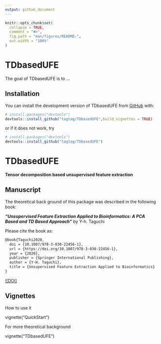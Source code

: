 ```yaml
---
output: github_document
---
```


<!-- README.md is generated from README.Rmd. Please edit that file -->

```r
knitr::opts_chunk$set(
  collapse = TRUE,
  comment = "#>",
  fig.path = "man/figures/README-",
  out.width = "100%"
)
```

# TDbasedUFE

<!-- badges: start -->
<!-- badges: end -->

The goal of TDbasedUFE is to ...

## Installation

You can install the development version of 
TDbasedUFE from [GitHub](https://github.com/) with:

``` r
# install.packages("devtools")
devtools::install_github("tagtag/TDbasedUFE",build_vignettes = TRUE)
```
or if it does not work, try 

``` r
# install.packages("devtools")
devtools::install_github("tagtag/TDbasedUFE")
```

# TDbasedUFE

**Tensor decomposition based unsupervised feature extraction**

## Manuscript

The theoretical back ground of this package was described in the following book:

***"Unsupervised Feature Extraction Applied to Bioinformatics:
A PCA Based and TD Based Approach"*** by Y-h. Taguchi

Please cite the book as:
```latex
@book{Taguchi2020,
  doi = {10.1007/978-3-030-22456-1},
  url = {https://doi.org/10.1007/978-3-030-22456-1},
  year = {2020},
  publisher = {Springer International Publishing},
  author = {Y-H. Taguchi},
  title = {Unsupervised Feature Extraction Applied to Bioinformatics}
}
```

[![DOI]](https://doi.org/10.1007/978-3-030-22456-1)

## Vignettes

How to use it 

vignette("QuickStart")

For more theoretical background

vignette("TDbasedUFE")
